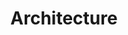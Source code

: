 ---
title: "Architecture"
description: "Chain: Solana

Deterministic crypto-price markets resolved by Pyth/Switchboard TWAP; traded executed through CLOB

Launchpad for community listings with CLOB (OpenBook/Pheonix) for high-volume markets; add centrally resolved sports/politics markets
Leveraged prediction markets (2-10x) with mark price, liquidations, funding and insurance fund
Implement zkML-based verifiable resolution for subjective markets (add two footnote references 1https://kudelskisecurity.com/modern-ciso-blog/zkml-verifiable-machine-learning-using-zero-knowledge-proof 2https://dl.acm.org/doi/10.1145/3627703.3650088)
Different designs can be considered:
Design 1: Mix of optimistic and ZK
Subjective markets materials (like a text copied from a news article) gets to be published on-chain (in a form of a hash of the text) 
The text can be challenged by the community within a reasonable timeframe (the timeframe is to be determined at deployment)
If the challenging period results in a wrong outcome, it will always be obvious (there could be a difficulty for judgement of a market resolution, but definitely not a difficulty for judgement of a copy-paste from a news source), so admins would be able to treat it as a hacked market and respond accordingly.
zkML takes the text, hashes it, compares it to the hash provided by the smart-contract, and provides a proof that the ML model responded in a certain way (YES/NO).
Design 2: Mix of ZKML and ZKTLS (or a signature from a reliable news partner as an alternative): ZkTLS
Subjective market materials are fetched from a news resource (with a whitelisted domain) and proof of such a fetch is generated with a zk circuit
Market materials are provided to the zkML to generate the proof that the market description initially set resolves either to YES or NO or doesn’t resolve yet at all considering the text taken from the news resource
The contract contains both the zkML proof that the market description resolves to YES considering the news, and additionally, the zkTLS proof that such news exists at all.
This would be a pretty sophisticated system, for which the full feasibility isn’t fully evaluated (zkTLS could potentially eat quite a lot of computational efforts), but if feasible, it would for sure be a big technological breakthrough in the prediction markets area.
Description of your new file."
---